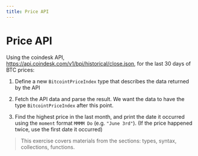 ```yaml
---
title: Price API
---
```



# Price API

Using the coindesk API, https://api.coindesk.com/v1/bpi/historical/close.json, for the last 30 days of BTC prices:

1. Define a new `BitcointPriceIndex` type that describes the data returned by the API

2. Fetch the API data and parse the result. We want the data to have the type `BitcointPriceIndex` after this point.

3. Find the highest price in the last month, and print the date it occurred using the `moment` format `MMMM Do` (e.g. `"June 3rd"`). (If the price happened twice, use the first date it occurred)

> This exercise covers materials from the sections: types, syntax, collections, functions.

<Example
  height={850}
  code={priceApiStarter}
  vendorComponents={[moment]}
/>
